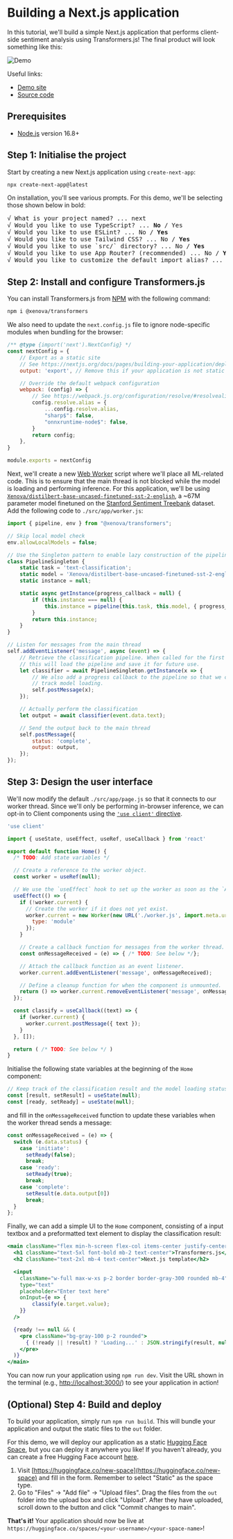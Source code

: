 
# Building a Next.js application

In this tutorial, we'll build a simple Next.js application that performs client-side sentiment analysis using Transformers.js! The final product will look something like this:

![Demo](https://huggingface.co/datasets/Xenova/transformers.js-docs/resolve/main/next-demo.gif)

Useful links:
- [Demo site](https://huggingface.co/spaces/Xenova/next-example-app)
- [Source code](https://github.com/xenova/transformers.js/tree/main/examples/next)

## Prerequisites

- [Node.js](https://nodejs.org/en/) version 16.8+


## Step 1: Initialise the project

Start by creating a new Next.js application using `create-next-app`:

```bash
npx create-next-app@latest
```

On installation, you'll see various prompts. For this demo, we'll be selecting those shown below in bold:

<pre>
√ What is your project named? ... next
√ Would you like to use TypeScript? ... <b>No</b> / Yes
√ Would you like to use ESLint? ... No / <b>Yes</b>
√ Would you like to use Tailwind CSS? ... No / <b>Yes</b>
√ Would you like to use `src/` directory? ... No / <b>Yes</b>
√ Would you like to use App Router? (recommended) ... No / <b>Yes</b>
√ Would you like to customize the default import alias? ... <b>Yes</b> / Yes
</pre>



## Step 2: Install and configure Transformers.js

You can install Transformers.js from [NPM](https://www.npmjs.com/package/@xenova/transformers) with the following command:


```bash
npm i @xenova/transformers
```

We also need to update the `next.config.js` file to ignore node-specific modules when bundling for the browser:

```js
/** @type {import('next').NextConfig} */
const nextConfig = {
    // Export as a static site
    // See https://nextjs.org/docs/pages/building-your-application/deploying/static-exports#configuration
    output: 'export', // Remove this if your application is not static

    // Override the default webpack configuration
    webpack: (config) => {
        // See https://webpack.js.org/configuration/resolve/#resolvealias
        config.resolve.alias = {
            ...config.resolve.alias,
            "sharp$": false,
            "onnxruntime-node$": false,
        }
        return config;
    },
}

module.exports = nextConfig
```

Next, we'll create a new [Web Worker](https://developer.mozilla.org/en-US/docs/Web/API/Web_Workers_API/Using_web_workers) script where we'll place all ML-related code. This is to ensure that the main thread is not blocked while the model is loading and performing inference. For this application, we'll be using [`Xenova/distilbert-base-uncased-finetuned-sst-2-english`](https://huggingface.co/Xenova/distilbert-base-uncased-finetuned-sst-2-english), a ~67M parameter model finetuned on the [Stanford Sentiment Treebank](https://huggingface.co/datasets/sst) dataset. Add the following code to `./src/app/worker.js`:

```js
import { pipeline, env } from "@xenova/transformers";

// Skip local model check
env.allowLocalModels = false;

// Use the Singleton pattern to enable lazy construction of the pipeline.
class PipelineSingleton {
    static task = 'text-classification';
    static model = 'Xenova/distilbert-base-uncased-finetuned-sst-2-english';
    static instance = null;

    static async getInstance(progress_callback = null) {
        if (this.instance === null) {
            this.instance = pipeline(this.task, this.model, { progress_callback });
        }
        return this.instance;
    }
}

// Listen for messages from the main thread
self.addEventListener('message', async (event) => {
    // Retrieve the classification pipeline. When called for the first time,
    // this will load the pipeline and save it for future use.
    let classifier = await PipelineSingleton.getInstance(x => {
        // We also add a progress callback to the pipeline so that we can
        // track model loading.
        self.postMessage(x);
    });

    // Actually perform the classification
    let output = await classifier(event.data.text);

    // Send the output back to the main thread
    self.postMessage({
        status: 'complete',
        output: output,
    });
});

```

## Step 3: Design the user interface

We'll now modify the default `./src/app/page.js` so that it connects to our worker thread. Since we'll only be performing in-browser inference, we can opt-in to Client components using the [`'use client'` directive](https://nextjs.org/docs/getting-started/react-essentials#the-use-client-directive).

```jsx
'use client'

import { useState, useEffect, useRef, useCallback } from 'react'

export default function Home() {
  /* TODO: Add state variables */

  // Create a reference to the worker object.
  const worker = useRef(null);

  // We use the `useEffect` hook to set up the worker as soon as the `App` component is mounted.
  useEffect(() => {
    if (!worker.current) {
      // Create the worker if it does not yet exist.
      worker.current = new Worker(new URL('./worker.js', import.meta.url), {
        type: 'module'
      });
    }

    // Create a callback function for messages from the worker thread.
    const onMessageReceived = (e) => { /* TODO: See below */};

    // Attach the callback function as an event listener.
    worker.current.addEventListener('message', onMessageReceived);

    // Define a cleanup function for when the component is unmounted.
    return () => worker.current.removeEventListener('message', onMessageReceived);
  });

  const classify = useCallback((text) => {
    if (worker.current) {
      worker.current.postMessage({ text });
    }
  }, []);

  return ( /* TODO: See below */ )
}
```

Initialise the following state variables at the beginning of the `Home` component:
```jsx
// Keep track of the classification result and the model loading status.
const [result, setResult] = useState(null);
const [ready, setReady] = useState(null);
```

and fill in the `onMessageReceived` function to update these variables when the worker thread sends a message:

```js
const onMessageReceived = (e) => {
  switch (e.data.status) {
    case 'initiate':
      setReady(false);
      break;
    case 'ready':
      setReady(true);
      break;
    case 'complete':
      setResult(e.data.output[0])
      break;
  }
};
```

Finally, we can add a simple UI to the `Home` component, consisting of a input textbox and a preformatted text element to display the classification result:
```jsx
<main className="flex min-h-screen flex-col items-center justify-center p-12">
  <h1 className="text-5xl font-bold mb-2 text-center">Transformers.js</h1>
  <h2 className="text-2xl mb-4 text-center">Next.js template</h2>

  <input
    className="w-full max-w-xs p-2 border border-gray-300 rounded mb-4"
    type="text"
    placeholder="Enter text here"
    onInput={e => {
        classify(e.target.value);
    }}
  />

  {ready !== null && (
    <pre className="bg-gray-100 p-2 rounded">
      { (!ready || !result) ? 'Loading...' : JSON.stringify(result, null, 2) }
    </pre>
  )}
</main>
```

You can now run your application using `npm run dev`. Visit the URL shown in the terminal (e.g., [http://localhost:3000/](http://localhost:3000/)) to see your application in action!

## (Optional) Step 4: Build and deploy

To build your application, simply run `npm run build`. This will bundle your application and output the static files to the `out` folder.

For this demo, we will deploy our application as a static [Hugging Face Space](https://huggingface.co/docs/hub/spaces), but you can deploy it anywhere you like! If you haven't already, you can create a free Hugging Face account [here](https://huggingface.co/join).

1. Visit [https://huggingface.co/new-space](https://huggingface.co/new-space) and fill in the form. Remember to select "Static" as the space type.
2. Go to "Files" &rarr; "Add file" &rarr; "Upload files". Drag the files from the `out` folder into the upload box and click "Upload". After they have uploaded, scroll down to the button and click "Commit changes to main".

**That's it!** Your application should now be live at `https://huggingface.co/spaces/<your-username>/<your-space-name>`!
